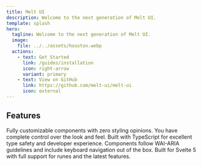 ```yaml
---
title: Melt UI
description: Welcome to the next generation of Melt UI.
template: splash
hero:
  tagline: Welcome to the next generation of Melt UI.
  image:
    file: ../../assets/houston.webp
  actions:
    - text: Get Started
      link: /guides/installation
      icon: right-arrow
      variant: primary
    - text: View on GitHub
      link: https://github.com/melt-ui/melt-ui
      icon: external
---
```



## Features

<CardGrid stagger>
	<Card title="Headless Components" icon="puzzle">
		Fully customizable components with zero styling opinions. You have complete control over the look and feel.
	</Card>
	<Card title="Type Safety" icon="document">
		Built with TypeScript for excellent type safety and developer experience.
	</Card>
	<Card title="Accessibility" icon="accessibility">
		Components follow WAI-ARIA guidelines and include keyboard navigation out of the box.
	</Card>
	<Card title="Svelte 5 Ready" icon="rocket">
		Built for Svelte 5 with full support for runes and the latest features.
	</Card>
</CardGrid>

